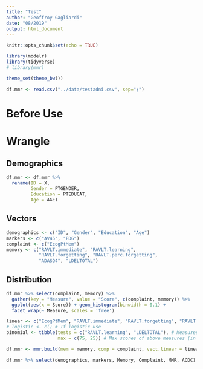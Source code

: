 ```yaml
---
title: "Test"
author: "Geoffroy Gagliardi"
date: "08/2019"
output: html_document
---
```


```r
knitr::opts_chunk$set(echo = TRUE)
```

```r
library(modelr)
library(tidyverse)
# library(mmr)

theme_set(theme_bw())
```

```r
df.mmr <- read.csv("../data/testadni.csv", sep=";")
```

# Before Use

# Wrangle

## Demographics

```r
df.mmr <- df.mmr %>%
  rename(ID = X, 
         Gender = PTGENDER,
         Education = PTEDUCAT, 
         Age = AGE)
```


## Vectors

```r
demographics <- c("ID", "Gender", "Education", "Age")
markers <- c("AV45", "FDG")
complaint <- c("EcogPtMem")
memory <- c("RAVLT.immediate", "RAVLT.learning",
            "RAVLT.forgetting", "RAVLT.perc.forgetting",
            "ADASQ4", "LDELTOTAL")
```

## Distribution

```r
df.mmr %>% select(complaint, memory) %>%
  gather(key = "Measure", value = "Score", c(complaint, memory)) %>%
  ggplot(aes(x = Score)) + geom_histogram(binwidth = 0.1) +
  facet_wrap(~ Measure, scales = 'free')
```

```r
linear <- c("EcogPtMem", "RAVLT.immediate", "RAVLT.forgetting", "RAVLT.perc.forgetting", "ADASQ4")
# logistic <- c() # If logistic use
binomial <- tibble(tests = c("RAVLT.learning", "LDELTOTAL"), # Measures that will be considered as binomial
                   max = c(75, 25)) # Max scores of above measures (in the same order)
```


```r
df.mmr <- mmr.build(mem = memory, comp = complaint, vect.linear = linear, vect.binomial = binomial, df = df.mmr)
```

```r
df.mmr %>% select(demographics, markers, Memory, Complaint, MMR, ACDC)
```


